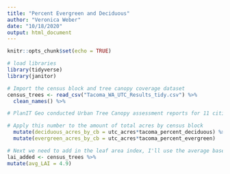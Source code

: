 ```yaml
---
title: "Percent Evergreen and Deciduous"
author: "Veronica Weber"
date: "10/18/2020"
output: html_document
---
```


```r
knitr::opts_chunk$set(echo = TRUE)
```

```r
# load libraries
library(tidyverse)
library(janitor)

# Import the census block and tree canopy coverage dataset
census_trees <- read_csv("Tacoma_WA_UTC_Results_tidy.csv") %>% 
  clean_names() %>% 

# PlanIT Geo conducted Urban Tree Canopy assessment reports for 11 cities within King County - taking the average percent of total deciduous and evergreen across all 11 cities = %deciduous is 50.63 % and % evergreen is 49.27 %. 

# Apply this number to the amount of total acres by census block
  mutate(deciduous_acres_by_cb = utc_acres*tacoma_percent_deciduous) %>% 
  mutate(evergreen_acres_by_cb = utc_acres*tacoma_percent_evergreen) 
```


```r
# Next we need to add in the leaf area index, I'll use the average based on previous Nowak studies and also used as the base amount in i-Tree suite
lai_added <- census_trees %>% 
mutate(avg_LAI = 4.9)



```


